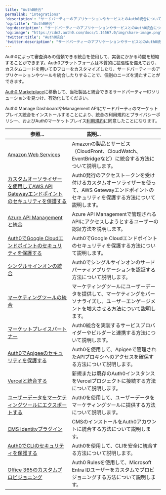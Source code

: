 ---
title: "Auth0統合"
permalink: "integrations"
'description': "サードパーティーのアプリケーションやサービスとのAuth0統合について説明します。"
'og:title': "Auth0統合"
'og:description': "サードパーティーのアプリケーションやサービスとのAuth0統合について説明します。"
'og:image': "https://cdn2.auth0.com/docs/1.14567.0/img/share-image.png"
'twitter:title': "Auth0統合"
'twitter:description': "サードパーティーのアプリケーションやサービスとのAuth0統合について説明します。"
---

Auth0によって審査済みの信頼できる統合を使用して、実装にかかる時間を短縮することができます。Auth0プラットフォームは本質的に拡張性を備えており、カスタムコードを用いてIDフローをカスタマイズしたり、サードパーティーのアプリケーションやツールを統合したりすることで、個別のニーズを満たすことができます。

[Auth0 Marketplace](https://marketplace.auth0.com/)に移動して、当社製品と統合できるサードパーティーIDソリューションを見つけ、有効化してください。

<Callout icon="file-lines" color="#0EA5E9" iconType="regular">

Auth0 Manage DashboardやManagement APIにサードパーティのマーケットプレイス統合をインストールすることにより、統合の利用規約とプライバシーポリシー、およびAuth0マーケットプレイス[利用規約](https://auth0.com/legal)に同意したことになります。

</Callout>

<table class="table"><thead>
<tr>
<th><b>参照...</b></th>
<th><b>説明...</b>                                </th>
</tr>
</thead>
<tbody>
<tr>
<td><a href="/ja-jp/integrations/aws">Amazon Web Services</a></td>
<td>Amazonの製品とサービス（CloudFront、CloudWatch、EventBridgeなど）に統合する方法について説明します。</td>
</tr>
<tr>
<td><a href="/ja-jp/integrations/aws-api-gateway-custom-authorizers">カスタムオーソライザーを使用してAWS API Gatewayエンドポイントのセキュリティを保護する</a></td>
<td>Auth0発行のアクセストークンを受け付けるカスタムオーソライザーを使って、AWS Gatewayエンドポイントのセキュリティを保護する方法について説明します。</td>
</tr>
<tr>
<td><a href="/ja-jp/integrations/azure-api-management">Azure API Managementと統合</a></td>
<td>Azure API Managementで管理されるAPIにアクセスしようとするユーザーの認証方法を説明します。</td>
</tr>
<tr>
<td><a href="/ja-jp/integrations/google-cloud-endpoints">Auth0でGoogle Cloudエンドポイントのセキュリティを保護する</a></td>
<td>Auth0でGoogle Cloudエンドポイントのセキュリティを保護する方法について説明します。</td>
</tr>
<tr>
<td><a href="/ja-jp/integrations/sso-integrations">シングルサインオンの統合</a></td>
<td>Auth0でシングルサインオンのサードパーティアプリケーションを認証する方法について説明します。</td>
</tr>
<tr>
<td><a href="/ja-jp/customize/integrations/marketing-tool-integrations">マーケティングツールの統合</a></td>
<td>マーケティングツールにユーザーデータを提供して、マーケティングをパーソナライズし、ユーザーエンゲージメントを増大させる方法について説明します。</td>
</tr>
<tr>
<td><a href="/ja-jp/integrations/marketplace-partners">マーケットプレイスパートナー</a></td>
<td>Auth0統合を実装するサービスプロバイダーやビルダーと連携する方法について説明します。</td>
</tr>
<tr>
<td><a href="/ja-jp/customize/integrations/apigee">Auth0でApigeeのセキュリティを保護する</a></td>
<td>Auth0を使用して、Apigeeで管理されたAPIプロキシへのアクセスを確保する方法について説明します。</td>
</tr>
<tr>
<td><a href="/ja-jp/customize/integrations/integrate-with-vercel">Vercelと統合する</a></td>
<td>新規または既存のAuth0インスタンスをVercelプロジェクトに接続する方法について説明します。</td>
</tr>
<tr>
<td><a href="/ja-jp/customize/integrations/marketing-tool-integrations">ユーザーデータをマーケティングツールにエクスポートする</a></td>
<td>Auth0を使用して、ユーザーデータをマーケティングツールに提供する方法について説明します。</td>
</tr>
<tr>
<td><a href="/ja-jp/customize/integrations/cms">CMS Identityプラグイン</a></td>
<td>CMSのインストールをAuth0アカウントに統合する方法について説明します。</td>
</tr>
<tr>
<td><a href="/ja-jp/customize/integrations/secure-a-cli-with-auth0">Auth0でCLIのセキュリティを保護する</a></td>
<td>Auth0を使用して、CLIを安全に統合する方法について説明します。</td>
</tr>
<tr>
<td><a href="/ja-jp/customize/integrations/office-365-custom-provisioning">Office 365のカスタムプロビジョニング</a></td>
<td>Auth0 Rulesを使用して、Microsoft Entra IDユーザーをカスタムでプロビジョニングする方法について説明します。</td>
</tr>
</tbody>
</table>